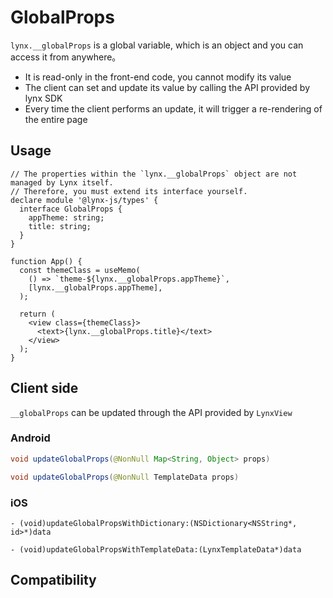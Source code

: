 # GlobalProps

`lynx.__globalProps` is a global variable, which is an object and you can access it from anywhere。

- It is read-only in the front-end code, you cannot modify its value
- The client can set and update its value by calling the API provided by lynx SDK
- Every time the client performs an update, it will trigger a re-rendering of the entire page

## Usage

```tsx
// The properties within the `lynx.__globalProps` object are not managed by Lynx itself. 
// Therefore, you must extend its interface yourself.
declare module '@lynx-js/types' {
  interface GlobalProps {
    appTheme: string;
    title: string;
  }
}

function App() {
  const themeClass = useMemo(
    () => `theme-${lynx.__globalProps.appTheme}`,
    [lynx.__globalProps.appTheme],
  );

  return (
    <view class={themeClass}>
      <text>{lynx.__globalProps.title}</text>
    </view>
  );
}
```

## Client side

`__globalProps` can be updated through the API provided by `LynxView`

### Android

```java
void updateGlobalProps(@NonNull Map<String, Object> props)

void updateGlobalProps(@NonNull TemplateData props)

```

### iOS

```objc
- (void)updateGlobalPropsWithDictionary:(NSDictionary<NSString*, id>*)data

- (void)updateGlobalPropsWithTemplateData:(LynxTemplateData*)data
```

## Compatibility


<LegacyCompatTable metadata="lynx-api/lynx/globalProps" />

